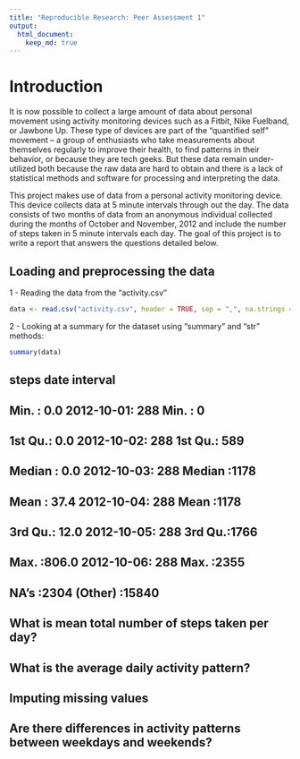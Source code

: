 ```yaml
---
title: "Reproducible Research: Peer Assessment 1"
output: 
  html_document:
    keep_md: true
---
```

# Introduction
It is now possible to collect a large amount of data about personal movement using activity monitoring devices such as a Fitbit, Nike Fuelband, or Jawbone Up. These type of devices are part of the “quantified self” movement – a group of enthusiasts who take measurements about themselves regularly to improve their health, to find patterns in their behavior, or because they are tech geeks. But these data remain under-utilized both because the raw data are hard to obtain and there is a lack of statistical methods and software for processing and interpreting the data.

This project makes use of data from a personal activity monitoring device. This device collects data at 5 minute intervals through out the day. The data consists of two months of data from an anonymous individual collected during the months of October and November, 2012 and include the number of steps taken in 5 minute intervals each day. The goal of this project is to write a report that answers the questions detailed below.

## Loading and preprocessing the data

1 - Reading the data from the “activity.csv”
```r
data <- read.csv("activity.csv", header = TRUE, sep = ",", na.strings = "NA")
```
2 - Looking at a summary for the dataset using “summary” and “str” methods:

```r
summary(data)
```
##      steps               date          interval   
##  Min.   :  0.0   2012-10-01:  288   Min.   :   0  
##  1st Qu.:  0.0   2012-10-02:  288   1st Qu.: 589  
##  Median :  0.0   2012-10-03:  288   Median :1178  
##  Mean   : 37.4   2012-10-04:  288   Mean   :1178  
##  3rd Qu.: 12.0   2012-10-05:  288   3rd Qu.:1766  
##  Max.   :806.0   2012-10-06:  288   Max.   :2355  
##  NA's   :2304    (Other)   :15840

## What is mean total number of steps taken per day?



## What is the average daily activity pattern?



## Imputing missing values



## Are there differences in activity patterns between weekdays and weekends?
